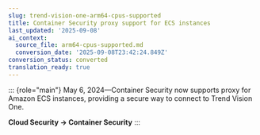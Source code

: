 ```yaml
---
slug: trend-vision-one-arm64-cpus-supported
title: Container Security proxy support for ECS instances
last_updated: '2025-09-08'
ai_context:
  source_file: arm64-cpus-supported.md
  conversion_date: '2025-09-08T23:42:24.849Z'
conversion_status: converted
translation_ready: true
---
```


::: {role="main"}
May 6, 2024—Container Security now supports proxy for Amazon ECS instances, providing a secure way to connect to Trend Vision One.

**Cloud Security → Container Security**
:::
